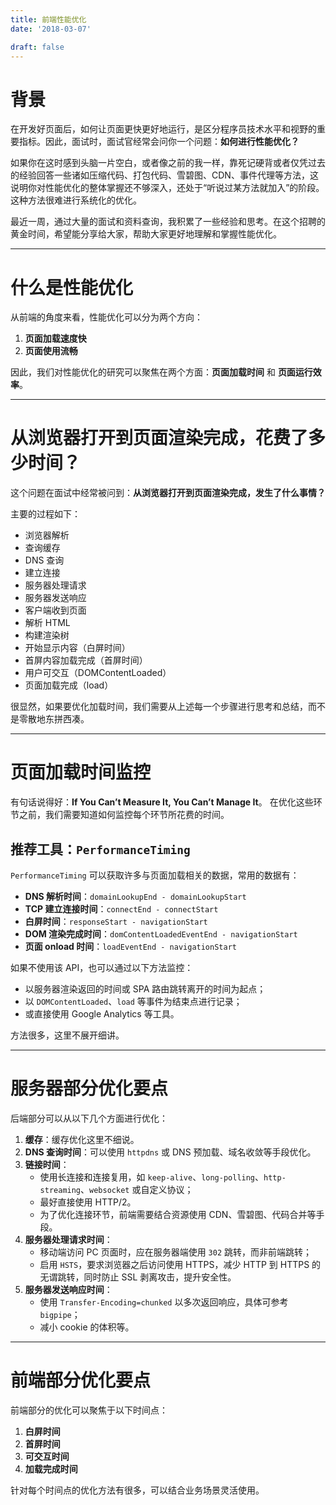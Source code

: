 ```yaml
---
title: 前端性能优化
date: '2018-03-07'

draft: false
---
```


# 背景

在开发好页面后，如何让页面更快更好地运行，是区分程序员技术水平和视野的重要指标。因此，面试时，面试官经常会问你一个问题：**如何进行性能优化？**

如果你在这时感到头脑一片空白，或者像之前的我一样，靠死记硬背或者仅凭过去的经验回答一些诸如压缩代码、打包代码、雪碧图、CDN、事件代理等方法，这说明你对性能优化的整体掌握还不够深入，还处于“听说过某方法就加入”的阶段。这种方法很难进行系统化的优化。

最近一周，通过大量的面试和资料查询，我积累了一些经验和思考。在这个招聘的黄金时间，希望能分享给大家，帮助大家更好地理解和掌握性能优化。

---

# 什么是性能优化

从前端的角度来看，性能优化可以分为两个方向：
1. **页面加载速度快**
2. **页面使用流畅**

因此，我们对性能优化的研究可以聚焦在两个方面：**页面加载时间** 和 **页面运行效率**。

---

# 从浏览器打开到页面渲染完成，花费了多少时间？

这个问题在面试中经常被问到：**从浏览器打开到页面渲染完成，发生了什么事情？**

主要的过程如下：
- 浏览器解析
- 查询缓存
- DNS 查询
- 建立连接
- 服务器处理请求
- 服务器发送响应
- 客户端收到页面
- 解析 HTML
- 构建渲染树
- 开始显示内容（白屏时间）
- 首屏内容加载完成（首屏时间）
- 用户可交互（DOMContentLoaded）
- 页面加载完成（load）

很显然，如果要优化加载时间，我们需要从上述每一个步骤进行思考和总结，而不是零散地东拼西凑。

---

# 页面加载时间监控

有句话说得好：**If You Can’t Measure It, You Can’t Manage It**。
在优化这些环节之前，我们需要知道如何监控每个环节所花费的时间。

## 推荐工具：`PerformanceTiming`

`PerformanceTiming` 可以获取许多与页面加载相关的数据，常用的数据有：
- **DNS 解析时间**：`domainLookupEnd - domainLookupStart`
- **TCP 建立连接时间**：`connectEnd - connectStart`
- **白屏时间**：`responseStart - navigationStart`
- **DOM 渲染完成时间**：`domContentLoadedEventEnd - navigationStart`
- **页面 onload 时间**：`loadEventEnd - navigationStart`

如果不使用该 API，也可以通过以下方法监控：
- 以服务器渲染返回的时间或 SPA 路由跳转离开的时间为起点；
- 以 `DOMContentLoaded`、`load` 等事件为结束点进行记录；
- 或直接使用 Google Analytics 等工具。

方法很多，这里不展开细讲。

---

# 服务器部分优化要点

后端部分可以从以下几个方面进行优化：
1. **缓存**：缓存优化这里不细说。
2. **DNS 查询时间**：可以使用 `httpdns` 或 DNS 预加载、域名收敛等手段优化。
3. **链接时间**：
   - 使用长连接和连接复用，如 `keep-alive`、`long-polling`、`http-streaming`、`websocket` 或自定义协议；
   - 最好直接使用 HTTP/2。
   - 为了优化连接环节，前端需要结合资源使用 CDN、雪碧图、代码合并等手段。
4. **服务器处理请求时间**：
   - 移动端访问 PC 页面时，应在服务器端使用 `302` 跳转，而非前端跳转；
   - 启用 `HSTS`，要求浏览器之后访问使用 HTTPS，减少 HTTP 到 HTTPS 的无谓跳转，同时防止 SSL 剥离攻击，提升安全性。
5. **服务器发送响应时间**：
   - 使用 `Transfer-Encoding=chunked` 以多次返回响应，具体可参考 `bigpipe`；
   - 减小 cookie 的体积等。

---

# 前端部分优化要点

前端部分的优化可以聚焦于以下时间点：
1. **白屏时间**
2. **首屏时间**
3. **可交互时间**
4. **加载完成时间**

针对每个时间点的优化方法有很多，可以结合业务场景灵活使用。